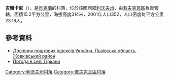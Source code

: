{{coord|50|10|46|N|23|33|6|E|scale:100000|display=title}}

'''吉爾卡尼'''（{{lang-uk|Гіркани}}），是[[烏克蘭|烏克蘭]]的村落，位於該國西部[[利沃夫州|利沃夫州]]，由[[若夫克瓦區|若夫克瓦區]]負責管轄，面積15.2平方公里，海拔高度314米，2001年人口352，人口密度每平方公里23.16人。

==參考資料==
*[http://www.uaidx.com/13/280/index Довідник поштових індексів України. Львівська область. Жовківський район]{{Wayback|url=http://www.uaidx.com/13/280/index |date=20161003171007 }}
* [http://weather.in.ua/ua/l'vovskaja/5087 Погода в селі Гіркани] {{Wayback|url=http://weather.in.ua/ua/l'vovskaja/5087 |date=20111221163956 }}

{{DEFAULTSORT:Гіркани}}
[[Category:利沃夫州村落|Category:利沃夫州村落]]
[[Category:若夫克瓦區村落|Category:若夫克瓦區村落]]


{{Lviv-geo-stub}}